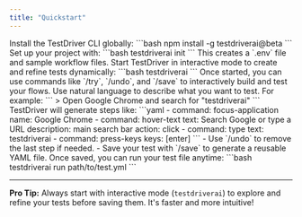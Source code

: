 ```yaml
---
title: "Quickstart"
---
```


<Steps>

<Step title="Install TestDriver">
Install the TestDriver CLI globally:  
```bash
npm install -g testdriverai@beta
```
</Step>

<Step title="Initialize Your Project">
Set up your project with:  
```bash
testdriverai init
```  
This creates a `.env` file and sample workflow files.
</Step>

<Step title="Run TestDriver in Interactive Mode">
Start TestDriver in interactive mode to create and refine tests dynamically:  
```bash
testdriverai
```  
Once started, you can use commands like `/try`, `/undo`, and `/save` to interactively build and test your flows.
</Step>

<Step title="Define Your Test Steps">
Use natural language to describe what you want to test. For example:  
```
> Open Google Chrome and search for "testdriverai"
```
TestDriver will generate steps like:  
```yaml
- command: focus-application
  name: Google Chrome
- command: hover-text
  text: Search Google or type a URL
  description: main search bar
  action: click
- command: type
  text: testdriverai
- command: press-keys
  keys: [enter]
```
</Step>

<Step title="Refine and Save Your Test">
- Use `/undo` to remove the last step if needed.  
- Save your test with `/save` to generate a reusable YAML file.
</Step>

<Step title="Run Saved Tests">
Once saved, you can run your test file anytime:  
```bash
testdriverai run path/to/test.yml
```
</Step>

</Steps>

---

**Pro Tip:** Always start with interactive mode (`testdriverai`) to explore and refine your tests before saving them. It's faster and more intuitive!

